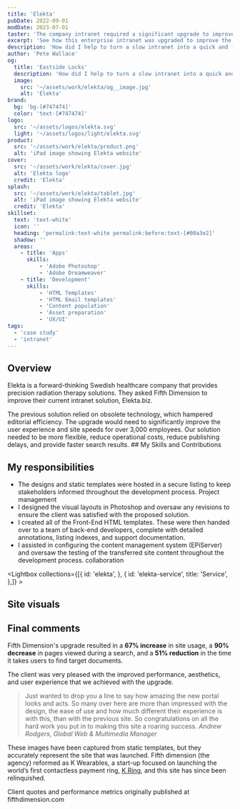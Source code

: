 ```yaml
---
title: 'Elekta'
pubDate: 2022-09-01
modDate: 2023-07-01
taster: 'The company intranet required a significant upgrade to improve the user experience of over 3,000 employees. The brief specified that the site be adaptable, have low operational costs, be quick to publish, and provide quick search results.'
excerpt: 'See how this enterprise intranet was upgraded to improve the user experience of 3,000+ employees.'
description: 'How did I help to turn a slow intranet into a quick and flexible resource for over 3,000 employees? See the visuals I created, as well as the Front-End templates I developed to optimise the site.'
author: 'Pete Wallace'
og:
  title: 'Eastside Locks'
  description: 'How did I help to turn a slow intranet into a quick and flexible resource for over 3,000 employees? See the visuals I created, as well as the Front-End templates I developed to optimise the site.'
  image: 
    src: '~/assets/work/elekta/og__image.jpg'
    alt: 'Elekta'
brand: 
  bg: 'bg-[#747474]'
  color: 'text-[#747474]'
logo:
  src: '~/assets/logos/elekta.svg'
  light: '~/assets/logos/light/elekta.svg'
product:
  src: '~/assets/work/elekta/product.png'
  alt: 'iPad image showing Elekta website'
cover:
  src: '~/assets/work/elekta/cover.jpg'
  alt: 'Elekta logo'
  credit: 'Elekta'
splash:
  src: '~/assets/work/elekta/tablet.jpg'
  alt: 'iPad image showing Elekta website'
  credit: 'Elekta'
skillset:
  text: 'text-white'
  icon: ''
  heading: 'permalink:text-white permalink:before:text-[#00a3e2]'
  shadow: ''
  areas:
    - title: 'Apps'
      skills:
          - 'Adobe Photoshop'
          - 'Adobe Dreamweaver'
    - title: 'Development'
      skills:
          - 'HTML Templates'
          - 'HTML Email templates'
          - 'Content population'
          - 'Asset preparation'
          - 'UX/UI'
tags: 
  - 'case study'
  - 'intranet'
---
```





## Overview

<p class="text-step-1">Elekta is a forward-thinking Swedish healthcare company that provides precision radiation therapy solutions. They asked Fifth Dimension to improve their current intranet solution, Elekta.biz.</p>
The previous solution relied on obsolete technology, which hampered editorial efficiency. The upgrade would need to significantly improve the user experience and site speeds for over 3,000 employees.
Our solution needed to be more flexible, reduce operational costs, reduce publishing delays, and provide faster search results.

<Skills skillset={frontmatter.skillset} bg={frontmatter.brand.bg}>
## My Skills and Contributions
</Skills>

## My responsibilities

-   The designs and static templates were hosted in a secure listing to keep stakeholders informed throughout the development process. <span class="label label--info m-0!">Project management</span>
-   I designed the visual layouts in Photoshop and oversaw any revisions to ensure the client was satisfied with the proposed solution.
-   I created all of the Front-End HTML templates. These were then handed over to a team of back-end developers, complete with detailed annotations, listing indexes, and support documentation.
-   I assisted in configuring the content management system (EPiServer) and oversaw the testing of the transferred site content throughout the development process. <span class="label label--info m-0!">collaboration</span>

<Lightbox collections={[{
            id: 'elekta',
        },
        {
            id: 'elekta-service',
            title: 'Service',
        },]} >
<Fragment slot='title'>
## Site visuals
</Fragment>
</Lightbox>


## Final comments

Fifth Dimension's upgrade resulted in a **67% increase** in site usage, a **90% decrease** in pages viewed during a search, and a **51% reduction** in the time it takes users to find target documents.

The client was very pleased with the improved performance, aesthetics, and user experience that we achieved with the upgrade.

> Just wanted to drop you a line to say how amazing the new portal looks and acts. So many over here are more than impressed with the design, the ease of use and how much different their experience is with this, than with the previous site. So congratulations on all the hard work you put in to making this site a roaring success.
<cite class="text-step-0">Andrew Rodgers, Global Web & Multimedia Manager</cite>

These images have been captured from static templates, but they accurately represent the site that was launched. Fifth dimension (the agency) reformed as K Wearables, a start-up focused on launching the world’s first contactless payment ring, [K Ring](/work/mykring/), and this site has since been relinquished.

<Note theme="note" display="inline-block" hasIcon={true}>
Client quotes and performance metrics originally published at fifthdimension.com
</Note>
